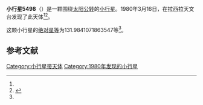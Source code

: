 {{Infobox planet
| bgcolour = #FFFFC0
| name = 5498 Gustafsson
| symbol = 
| image = 
| caption = 
| discovery = yes
| discovery_ref = 
| discoverer = {{link-en|英格瓦·克拉斯·拉格尔科维斯特|Claes-Ingvar Lagerkvist}}
| discovery_site = [[拉西拉天文台|拉西拉天文台]] 
| discovered = 1980年3月16日
| designations = yes
| mp_name = 
| named_after = 
| alt_names = 1980 FT3/ 1978 XS / 1981 RE3
| mp_category = [[主带小行星|主带小行星]]
| orbit_ref = <ref name="a">[http://ssd.jpl.nasa.gov/sbdb.cgi?sstr=5498 5498 Gustafsson] {{Wayback|url=http://ssd.jpl.nasa.gov/sbdb.cgi?sstr=5498 |date=20210720210827 }}，小行星數據庫瀏覽器（JPL Small-Body Database Browser）－[[美国国家航空航天局|美国国家航空航天局]]喷气推进实验室</ref>
| epoch = 2456400.5 (2013年4月18日更新)
| aphelion = {{convert|2.578309294745193|AU|km|3|abbr=on|lk=out}}
| perihelion = {{convert|1.915517649135836|AU|km|3|abbr=on}}
| semimajor = {{convert|2.246913471940514|AU|km|3|abbr=on}}
| eccentricity = 0.147489357
| period = 1230.206307 [[日|日]]<br />3.37[[儒略年|儒略年]]
| avg_speed = 
| inclination = 2.108804835939838
| asc_node = 210.8761625672151
| mean_anomaly = 
| arg_peri = 131.9841071863547
| satellites = 
| physical_characteristics = yes
| dimensions = 
| mass = 
| density = 
| surface_grav = 
| escape_velocity = 
| sidereal_day = 
| axial_tilt = 
| pole_ecliptic_lat = 
| pole_ecliptic_lon = 
| albedo = 
| temperatures= 
| temp_name1 = 
| mean_temp_1 = 
| max_temp_1 = 
| temp_name2 = 
| max_temp_2 = 
| spectral_type = 
| abs_magnitude = 131.9841071863547
}}

'''小行星5498'''（{{lang-en|5498 Gustafsson}}）是一颗围绕[[太阳|太阳]][[公转|公转]]的[[小行星|小行星]]。1980年3月16日，{{link-en|英格瓦·克拉斯·拉格尔科维斯特|Claes-Ingvar Lagerkvist}}在拉西拉天文台发现了此天体<ref name="a" /><ref>{{cite news|title=小行星列表|url=http://cfa-www.harvard.edu/iau/lists/NumberedMPs.txt|accessdate=2013-07-08|newspaper=哈佛大学|archive-date=2008-05-17|archive-url=https://web.archive.org/web/20080517010638/http://cfa-www.harvard.edu/iau/lists/NumberedMPs.txt|dead-url=no}}</ref>。

这颗小行星的[[绝对星等|绝对星等]]为131.9841071863547等<ref name="a" />。

==参考文献==
{{reflist}}
{{Minor Planet Number|[[小行星5497|小行星5497]]|[[小行星5499|小行星5499]]}}

{{小天体}}

[[Category:小行星带天体|Category:小行星带天体]]
[[Category:1980年发现的小行星|Category:1980年发现的小行星]]

{{asteroid-stub}}